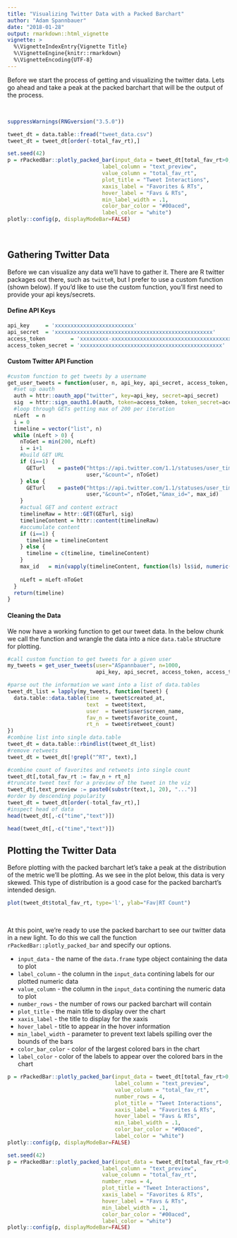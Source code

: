 ```yaml
---
title: "Visualizing Twitter Data with a Packed Barchart"
author: "Adam Spannbauer"
date: "2018-01-28"
output: rmarkdown::html_vignette
vignette: >
  %\VignetteIndexEntry{Vignette Title}
  %\VignetteEngine{knitr::rmarkdown}
  %\VignetteEncoding{UTF-8}
---
```


Before we start the process of getting and visualizing the twitter data.  Lets go ahead and take a peak at the packed barchart that will be the output of the process.

<br>

```r
suppressWarnings(RNGversion("3.5.0"))
```

```r
tweet_dt = data.table::fread("tweet_data.csv")
tweet_dt = tweet_dt[order(-total_fav_rt),]
```

```r
set.seed(42)
p = rPackedBar::plotly_packed_bar(input_data = tweet_dt[total_fav_rt>0,],
                              label_column = "text_preview",
                              value_column = "total_fav_rt",
                              plot_title = "Tweet Interactions",
                              xaxis_label = "Favorites & RTs",
                              hover_label = "Favs & RTs",
                              min_label_width = .1,
                              color_bar_color = "#00aced",
                              label_color = "white")
plotly::config(p, displayModeBar=FALSE)
```

<br>

## Gathering Twitter Data

Before we can visualize any data we'll have to gather it.  There are R twitter packages out there, such as `twitteR`, but I prefer to use a custom function (shown below).  If you'd like to use the custom function, you'll first need to provide your api keys/secrets.

#### Define API Keys

```r
api_key     = 'xxxxxxxxxxxxxxxxxxxxxxxxx'
api_secret  = 'xxxxxxxxxxxxxxxxxxxxxxxxxxxxxxxxxxxxxxxxxxxxxxxxxx'
access_token        = 'xxxxxxxxx-xxxxxxxxxxxxxxxxxxxxxxxxxxxxxxxxxxxxxxxx'
access_token_secret = 'xxxxxxxxxxxxxxxxxxxxxxxxxxxxxxxxxxxxxxxxxxxxx'
```

#### Custom Twitter API Function

```r
#custom function to get tweets by a username
get_user_tweets = function(user, n, api_key, api_secret, access_token, access_token_secret) {
  #set up oauth
  auth = httr::oauth_app("twitter", key=api_key, secret=api_secret)
  sig  = httr::sign_oauth1.0(auth, token=access_token, token_secret=access_token_secret)
  #loop through GETs getting max of 200 per iteration
  nLeft  = n
  i = 0
  timeline = vector("list", n)
  while (nLeft > 0) {
    nToGet = min(200, nLeft)
    i = i+1
    #build GET URL
    if (i==1) {
      GETurl    = paste0("https://api.twitter.com/1.1/statuses/user_timeline.json?screen_name=", 
                         user,"&count=", nToGet)
    } else {
      GETurl    = paste0("https://api.twitter.com/1.1/statuses/user_timeline.json?screen_name=", 
                         user,"&count=", nToGet,"&max_id=", max_id)
    }
    #actual GET and content extract
    timelineRaw = httr::GET(GETurl, sig)
    timelineContent = httr::content(timelineRaw)
    #accumulate content
    if (i==1) {
      timeline = timelineContent
    } else {
      timeline = c(timeline, timelineContent)
    }
    max_id   = min(vapply(timelineContent, function(ls) ls$id, numeric(1)))
    
    nLeft = nLeft-nToGet
  }
  return(timeline)
}
```

#### Cleaning the Data

We now have a working function to get our tweet data.  In the below chunk we call the function and wrangle the data into a nice `data.table` structure for plotting.

```r
#call custom function to get tweets for a given user
my_tweets = get_user_tweets(user="ASpannbauer", n=1000,
                            api_key, api_secret, access_token, access_token_secret)

#parse out the information we want into a list of data.tables
tweet_dt_list = lapply(my_tweets, function(tweet) {
  data.table::data.table(time  = tweet$created_at,
                         text  = tweet$text,
                         user  = tweet$user$screen_name,
                         fav_n = tweet$favorite_count,
                         rt_n  = tweet$retweet_count)
})
#combine list into single data.table
tweet_dt = data.table::rbindlist(tweet_dt_list)
#remove retweets
tweet_dt = tweet_dt[!grepl("^RT", text),]

#combine count of favorites and retweets into single count
tweet_dt[,total_fav_rt := fav_n + rt_n]
#truncate tweet text for a preview of the tweet in the viz
tweet_dt[,text_preview := paste0(substr(text,1, 20), "...")]
#order by descending popularity
tweet_dt = tweet_dt[order(-total_fav_rt),]
#inspect head of data
head(tweet_dt[,-c("time","text")])
```

```r
head(tweet_dt[,-c("time","text")])
```

## Plotting the Twitter Data

Before plotting with the packed barchart let's take a peak at the distribution of the metric we'll be plotting.  As we see in the plot below, this data is very skewed.  This type of distribution is a good case for the packed barchart's intended design.

```r
plot(tweet_dt$total_fav_rt, type='l', ylab="Fav|RT Count")
```

<br>

At this point, we're ready to use the packed barchart to see our twitter data in a new light.  To do this we call the function `rPackedBar::plotly_packed_bar` and specify our options.

* `input_data` - the name of the `data.frame` type object containing the data to plot
* `label_column` - the column in the `input_data` contining labels for our plotted numeric data
* `value_column` - the column in the `input_data` contining the numeric data to plot
* `number_rows` - the number of rows our packed barchart will contain
* `plot_title` - the main title to display over the chart
* `xaxis_label` - the title to display for the xaxis
* `hover_label` - title to appear in the hover information
* `min_label_width` - parameter to prevent text labels spilling over the bounds of the bars
* `color_bar_color` - color of the largest colored bars in the chart
* `label_color` - color of the labels to appear over the colored bars in the chart

```r
p = rPackedBar::plotly_packed_bar(input_data = tweet_dt[total_fav_rt>0,],
                                  label_column = "text_preview",
                                  value_column = "total_fav_rt",
                                  number_rows = 4,
                                  plot_title = "Tweet Interactions",
                                  xaxis_label = "Favorites & RTs",
                                  hover_label = "Favs & RTs",
                                  min_label_width = .1,
                                  color_bar_color = "#00aced",
                                  label_color = "white")
plotly::config(p, displayModeBar=FALSE)
```

```r
set.seed(42)
p = rPackedBar::plotly_packed_bar(input_data = tweet_dt[total_fav_rt>0,],
                              label_column = "text_preview",
                              value_column = "total_fav_rt",
                              number_rows = 4,
                              plot_title = "Tweet Interactions",
                              xaxis_label = "Favorites & RTs",
                              hover_label = "Favs & RTs",
                              min_label_width = .1,
                              color_bar_color = "#00aced",
                              label_color = "white")
plotly::config(p, displayModeBar=FALSE)
```

<br><br>
